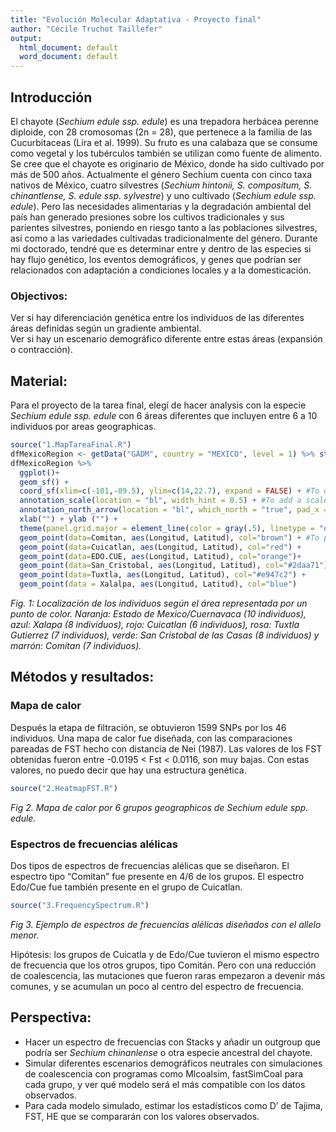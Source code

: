 ---
title: "Evolución Molecular Adaptativa - Proyecto final"
author: "Cécile Truchot Taillefer"
output:
  html_document: default
  word_document: default
---

## Introducción

El chayote (*Sechium edule ssp. edule*) es una trepadora herbácea perenne diploide, con 28 cromosomas (2n = 28), que pertenece a la familia de las Cucurbitaceas (Lira et al. 1999). Su fruto es una calabaza que se consume como vegetal y los tubérculos también se utilizan como fuente de alimento. Se cree que el chayote es originario de México, donde ha sido cultivado por más de 500 años. Actualmente el género Sechium cuenta con cinco taxa nativos de México, cuatro silvestres (*Sechium hintonii, S. compositum, S. chinantlense, S. edule ssp. sylvestre*) y uno cultivado (*Sechium edule ssp. edule*). 
Pero las necesidades alimentarias y la degradación ambiental del país han generado presiones sobre los cultivos tradicionales y sus parientes silvestres, poniendo en riesgo tanto a las poblaciones silvestres, así como a las variedades cultivadas tradicionalmente del género. 
Durante mi doctorado, tendré que es determinar entre y dentro de las especies si hay flujo genético, los eventos demográficos, y genes que podrían ser relacionados con adaptación a condiciones locales y a la domesticación.

### Objectivos:  

Ver si hay diferenciación genética entre los individuos de las diferentes áreas definidas según un gradiente ambiental.  
Ver si hay un escenario demográfico diferente entre estas áreas (expansión o contracción).

## Material:

Para el proyecto de la tarea final, elegí de hacer analysis con la especie *Sechium edule ssp. edule* con 6 áreas diferentes que incluyen entre 6 a 10 individuos por areas geographicas. 

```{r echo=FALSE, message=FALSE}
source("1.MapTareaFinal.R")
dfMexicoRegion <- getData("GADM", country = "MEXICO", level = 1) %>% st_as_sf()
dfMexicoRegion %>% 
  ggplot()+
  geom_sf() +
  coord_sf(xlim=c(-101,-89.5), ylim=c(14,22.7), expand = FALSE) + #To define the map limitation
  annotation_scale(location = "bl", width_hint = 0.5) + #To add a scale bar
  annotation_north_arrow(location = "bl", which_north = "true", pad_x = unit(0.75, "in"), pad_y = unit(0.5, "in"), style = north_arrow_fancy_orienteering) + #To add an arrow showing the north direction
  xlab("") + ylab ("") +
  theme(panel.grid.major = element_line(color = gray(.5), linetype = "dashed", size = 0.5), panel.background = element_rect(fill = "white")) + #To set the colors of the map
  geom_point(data=Comitan, aes(Longitud, Latitud), col="brown") + #To plot each area with a different color 
  geom_point(data=Cuicatlan, aes(Longitud, Latitud), col="red") +
  geom_point(data=EDO.CUE, aes(Longitud, Latitud), col="orange")+
  geom_point(data=San_Cristobal, aes(Longitud, Latitud), col="#2daa71")+
  geom_point(data=Tuxtla, aes(Longitud, Latitud), col="#e947c2") +
  geom_point(data = Xalalpa, aes(Longitud, Latitud), col="blue")
```


*Fig. 1: Localización de los individuos según el área representada por un punto de color. Naranja: Estado de Mexico/Cuernavaca (10 individuos), azul: Xalapa (8 individuos), rojo: Cuicatlan (6 individuos), rosa: Tuxtla Gutierrez (7 individuos), verde: San Cristobal de las Casas (8 individuos) y marrón: Comitan (7 individuos).*

## Métodos y resultados:

### Mapa de calor 
Después la etapa de filtración, se obtuvieron 1599 SNPs por los 46 individuos. 
Una mapa de calor fue diseñada, con las comparaciones pareadas de FST hecho con distancia de Nei (1987).
Las valores de los FST obtenidas fueron entre -0.0195 <  Fst  < 0.0116, son muy bajas.
Con estas valores, no puedo decir que hay una estructura genética.


```{r echo=FALSE, message=FALSE}
source("2.HeatmapFST.R")

```

*Fig 2. Mapa de calor por 6 grupos geographicos de Sechium edule spp. edule.*


### Espectros de frecuencias alélicas 
Dos tipos de espectros  de frecuencias alélicas que se diseñaron. El espectro tipo "Comitan" fue presente en 4/6 de los grupos. El espectro Edo/Cue fue también presente en el grupo de Cuicatlan. 

```{r echo=FALSE, message=FALSE}
source("3.FrequencySpectrum.R")
```

*Fig 3. Ejemplo de espectros de frecuencias alélicas diseñados con el allelo menor.*

Hipótesis: los grupos de Cuicatla y de Edo/Cue tuvieron el mismo espectro de frecuencia que los otros grupos, tipo Comitán. Pero con una reducción de coalescencia, las mutaciones que fueron raras empezaron a devenir más comunes, y se acumulan un poco al centro del espectro de frecuencia.  

## Perspectiva:
- Hacer un espectro de frecuencias con Stacks y añadir un outgroup que podría ser *Sechium chinanlense* o otra especie ancestral del chayote.
- Simular diferentes escenarios demográficos neutrales con simulaciones de coalescencia con programas como Mlcoalsim, fastSimCoal para cada grupo, y ver qué modelo será el más compatible con los datos observados.
- Para cada modelo simulado, estimar los estadísticos como D’ de Tajima, FST, HE que se compararán con los valores observados.





